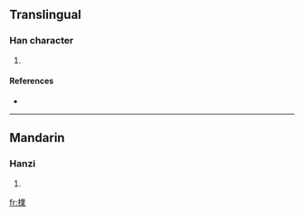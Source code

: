==Translingual==

===Han character===
{{Han char|rn=75|rad=木|as=13|sn=17|four=|canj=木廿金木 (DTCD)}}

# {{defn|Han|sort=木13}}

====References====
* {{Han ref|kx=0556.260|dkj=15658|hdz=21301.070|uh=6A8F|ud=27279}}

----

==Mandarin==

===Hanzi===
{{cmn-hanzi|pin=[[pǔ]] ([[pu3]])|wg=p'u<sup>3</sup>}}

# {{defn|Mandarin}}

[[fr:檏]]